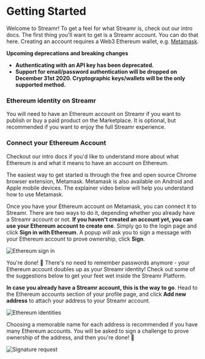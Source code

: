 

# Getting Started
Welcome to Streamr! To get a feel for what Streamr is, check out our <Link to={docsLinks.introduction}>intro docs</Link>.
The first thing you'll want to get is a Streamr account. You can do that <Link to={routes.auth.login()}>here</Link>. Creating an account requires a Web3 Ethereum wallet, e.g. <a href="https://metamask.io" target="blank">Metamask</a>.

<Warning>

**Upcoming deprecations and breaking changes**
- **Authenticating with an API key has been deprecated.**
- **Support for email/password authentication will be dropped on December 31st 2020. Cryptographic keys/wallets will be the only supported method.**

</Warning>

### Ethereum identity on Streamr
You will need to have an Ethereum account on Streamr if you want to publish or buy a paid product on the Marketplace. It is optional, but recommended if you want to enjoy the full Streamr experience.

### Connect your Ethereum Account
Checkout our intro docs if you'd like to understand more about what Ethereum is and what it means to have an account on Ethereum.

The easiest way to get started is through the free and open source Chrome browser extension, Metamask. Metamask is also available on Android and Apple mobile devices. The explainer video below will help you understand how to use Metamask.

<div className={docsStyles.playerWrapper}>
    <ReactPlayer
        controls
        className={docsStyles.reactPlayer}
        url="https://www.youtube.com/watch?v=ZIGUC9JAAw8"
        width="100%"
        height="100%"
    />
</div>

Once you have your Ethereum account on Metamask, you can connect it to Streamr. There are two ways to do it, depending whether you already have a Streamr account or not. **If you haven't created an account yet, you can use your Ethereum account to create one**. Simply go to the <Link to={routes.auth.login()}>login page</Link> and click **Sign in with Ethereum**. A popup will ask you to sign a message with your Ethereum account to prove ownership, click **Sign**.

<Image
  src={SignInWithEth}
  highResSrc={SignInWithEth2x}
  alt="Ethereum sign in"
/>

You're done! 🎉 There's no need to remember passwords anymore - your Ethereum account doubles up as your Streamr identity! Check out some of the suggestions below to get your feet wet inside the Streamr Platform.

**In case you already have a Streamr account, this is the way to go**. Head to the Ethereum accounts section of your profile page, and click **Add new address** to attach your address to your Streamr account.

<Image
  src={EthIdentities}
  highResSrc={EthIdentities2x}
  alt="Ethereum identities"
/>

Choosing a memorable name for each address is recommended if you have many Ethereum accounts. You will be asked to sign a challenge to prove ownership of the address, and then you're done! 🎉      

<Image
  src={SignatureRequest}
  highResSrc={SignatureRequest2x}
  alt="Signature request"
/>
